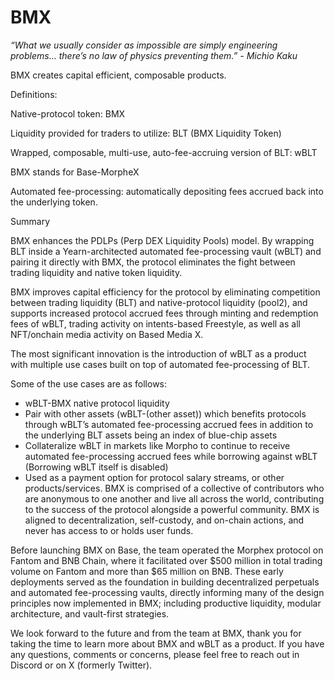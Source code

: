 # BMX
*“What we usually consider as impossible are simply engineering problems… there’s no law of physics preventing them.” - Michio Kaku*

BMX creates capital efficient, composable products.

Definitions:

Native-protocol token: BMX

Liquidity provided for traders to utilize: BLT (BMX Liquidity Token)

Wrapped, composable, multi-use, auto-fee-accruing version of BLT: wBLT

BMX stands for Base-MorpheX

Automated fee-processing: automatically depositing fees accrued back into the underlying token.

Summary

BMX enhances the PDLPs (Perp DEX Liquidity Pools) model. By wrapping BLT inside a Yearn-architected automated fee-processing vault (wBLT) and pairing it directly with BMX, the protocol eliminates the fight between trading liquidity and native token liquidity.

BMX improves capital efficiency for the protocol by eliminating competition between trading liquidity (BLT) and native-protocol liquidity (pool2), and supports increased protocol accrued fees through minting and redemption fees of wBLT, trading activity on intents-based Freestyle, as well as all NFT/onchain media activity on Based Media X.

The most significant innovation is the introduction of wBLT as a product with multiple use cases built on top of automated fee-processing of BLT.

Some of the use cases are as follows:
- wBLT-BMX native protocol liquidity
- Pair with other assets (wBLT-(other asset)) which benefits protocols through wBLT’s automated fee-processing accrued fees in addition to the underlying BLT assets being an index of blue-chip assets
- Collateralize wBLT in markets like Morpho to continue to receive automated fee-processing accrued fees while borrowing against wBLT (Borrowing wBLT itself is disabled)
- Used as a payment option for protocol salary streams, or other products/services.
BMX is comprised of a collective of contributors who are anonymous to one another and live all across the world, contributing to the success of the protocol alongside a powerful community. BMX is aligned to decentralization, self-custody, and on-chain actions, and never has access to or holds user funds.

Before launching BMX on Base, the team operated the Morphex protocol on Fantom and BNB Chain, where it facilitated over $500 million in total trading volume on Fantom and more than $65 million on BNB. These early deployments served as the foundation in building decentralized perpetuals and automated fee-processing vaults, directly informing many of the design principles now implemented in BMX; including productive liquidity, modular architecture, and vault-first strategies.

We look forward to the future and from the team at BMX, thank you for taking the time to learn more about BMX and wBLT as a product. If you have any questions, comments or concerns, please feel free to reach out in Discord or on X (formerly Twitter).
